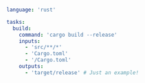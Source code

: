 ```yaml title="<project>/moon.yml" {10,11}
language: 'rust'

tasks:
  build:
    command: 'cargo build --release'
    inputs:
      - 'src/**/*'
      - 'Cargo.toml'
      - '/Cargo.toml'
    outputs:
      - 'target/release' # Just an example!
```
